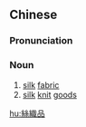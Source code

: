 ==Chinese==
{{zh-forms|s=丝织品}}

===Pronunciation===
{{zh-pron
|m=sīzhīpǐn
|c=si1 zik1 ban2
|mn=qz,xm,zz:si-chit-phín
|cat=n
}}

===Noun===
{{zh-noun}}

# [[silk]] [[fabric]]
# [[silk]] [[knit]] [[good]]s

[[hu:絲織品]]